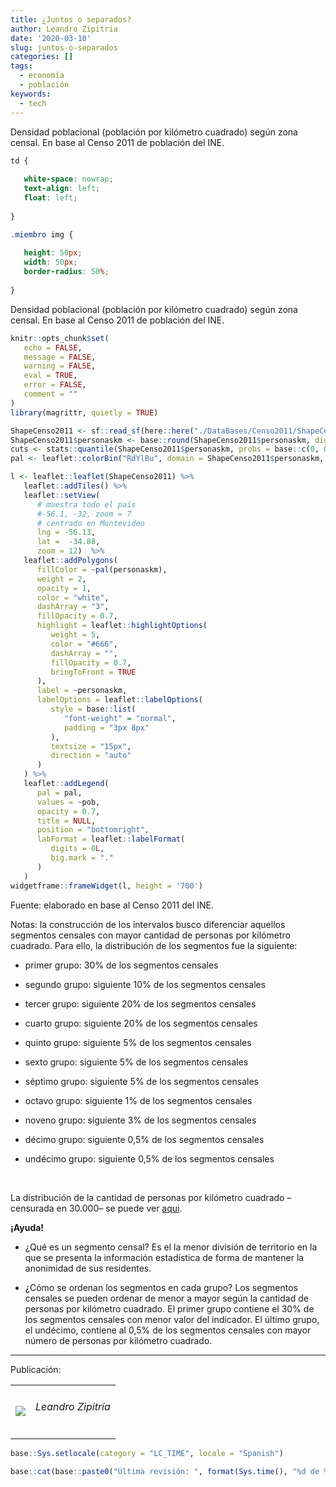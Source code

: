 ```yaml
---
title: ¿Juntos o separados?
author: Leandro Zipitria
date: '2020-03-10'
slug: juntos-o-separados
categories: []
tags:
  - economía
  - población
keywords:
  - tech
---
```


Densidad poblacional (población por kilómetro cuadrado) según zona censal. En base al Censo 2011 de población del INE.

<!--more-->

<link rel="icon" href="http://www.unaimagen.uy/una_imagen.svg"/>

```css
td {
   
   white-space: nowrap;
   text-align: left;
   float: left;
   
}

.miembro img {
   
   height: 50px;
   width: 50px;
   border-radius: 50%;
   
}
```


Densidad poblacional (población por kilómetro cuadrado) según zona censal. En base al Censo 2011 de población del INE.

```r
knitr::opts_chunk$set(
   echo = FALSE,
   message = FALSE,
   warning = FALSE,
   eval = TRUE,
   error = FALSE,
   comment = ""
)
library(magrittr, quietly = TRUE)
```

```r
ShapeCenso2011 <- sf::read_sf(here::here("./DataBases/Censo2011/ShapeCenso2011.shp"))
ShapeCenso2011$personaskm <- base::round(ShapeCenso2011$personaskm, digits = 0)
cuts <- stats::quantile(ShapeCenso2011$personaskm, probs = base::c(0, 0.3, 0.4, 0.6, 0.8, 0.85, 0.9, 0.95, 0.96, 0.99, 0.995, 1))
pal <- leaflet::colorBin("RdYlBu", domain = ShapeCenso2011$personaskm, bins = cuts, reverse = TRUE)
```

```r
l <- leaflet::leaflet(ShapeCenso2011) %>%
   leaflet::addTiles() %>%
   leaflet::setView(      
      # muestra todo el país
      #-56.1, -32, zoom = 7
      # centrado en Montevideo
      lng = -56.13,
      lat =  -34.88,
      zoom = 12)  %>%
   leaflet::addPolygons(
      fillColor = ~pal(personaskm),
      weight = 2,
      opacity = 1,
      color = "white",
      dashArray = "3",
      fillOpacity = 0.7,
      highlight = leaflet::highlightOptions(
         weight = 5,
         color = "#666",
         dashArray = "",
         fillOpacity = 0.7,
         bringToFront = TRUE
      ),
      label = ~personaskm,
      labelOptions = leaflet::labelOptions(
         style = base::list(
            "font-weight" = "normal",
            padding = "3px 8px"
         ),
         textsize = "15px",
         direction = "auto"
      )
   ) %>%
   leaflet::addLegend(
      pal = pal,
      values = ~pob,
      opacity = 0.7,
      title = NULL,
      position = "bottomright",
      labFormat = leaflet::labelFormat(
         digits = 0L,
         big.mark = "."
      )
   )
widgetframe::frameWidget(l, height = '700')
```

Fuente: elaborado en base al Censo 2011 del INE.

Notas: la construcción de los intervalos busco diferenciar aquellos segmentos censales con mayor cantidad de personas por kilómetro cuadrado. Para ello, la distribución de los segmentos fue la siguiente:

- primer grupo: 30% de los segmentos censales

- segundo grupo: siguiente 10% de los segmentos censales

- tercer grupo: siguiente 20% de los segmentos censales

- cuarto grupo: siguiente 20% de los segmentos censales

- quinto grupo: siguiente 5% de los segmentos censales

- sexto grupo: siguiente 5% de los segmentos censales

- séptimo grupo: siguiente 5% de los segmentos censales

- octavo grupo: siguiente 1% de los segmentos censales

- noveno grupo: siguiente 3% de los segmentos censales

- décimo grupo: siguiente 0,5% de los segmentos censales

- undécimo grupo: siguiente 0,5% de los segmentos censales

<br>

La distribución de la cantidad de personas por kilómetro cuadrado --censurada en 30.000-- se puede ver [aqui](https://raw.githubusercontent.com/UnaImagen/UnaImagen/master/DataBases/Censo2011/DistribucionPobKm2.jpeg).

**¡Ayuda!**

- ¿Qué es un segmento censal? Es el la menor división de territorio en la que se presenta la información estadística de forma de mantener la anonimidad de sus residentes.

- ¿Cómo se ordenan los segmentos en cada grupo? Los segmentos censales se pueden ordenar de menor a mayor según la cantidad de personas por kilómetro cuadrado. El primer grupo contiene el 30% de los segmentos censales con menor valor del indicador. El último grupo, el undécimo, contiene al 0,5% de los segmentos censales con mayor número de personas por kilómetro cuadrado.

***

Publicación: 

<table>
   <tr>
      <td class="miembro"><img src="/img/LeandroZipitria.jpg"/></td>
      <td class="miembro"><h6>Leandro Zipitría</h6></td>
   </tr>
<table>


```r
base::Sys.setlocale(category = "LC_TIME", locale = "Spanish")
```

```r
base::cat(base::paste0("Última revisión: ", format(Sys.time(), "%d de %B de %Y")))
```

